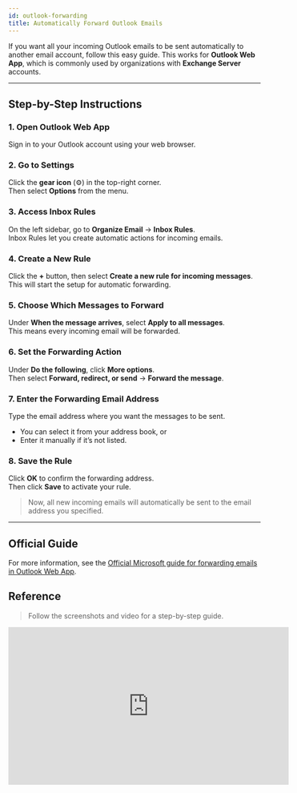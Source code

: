 ```yaml
---
id: outlook-forwarding
title: Automatically Forward Outlook Emails
---
```



If you want all your incoming Outlook emails to be sent automatically to another email account, follow this easy guide. This works for **Outlook Web App**, which is commonly used by organizations with **Exchange Server** accounts.

---

## Step-by-Step Instructions

### 1. Open Outlook Web App
Sign in to your Outlook account using your web browser.

### 2. Go to Settings
Click the **gear icon** (⚙️) in the top-right corner.  
Then select **Options** from the menu.

### 3. Access Inbox Rules
On the left sidebar, go to **Organize Email** → **Inbox Rules**.  
Inbox Rules let you create automatic actions for incoming emails.

### 4. Create a New Rule
Click the **+** button, then select **Create a new rule for incoming messages**.  
This will start the setup for automatic forwarding.

### 5. Choose Which Messages to Forward
Under **When the message arrives**, select **Apply to all messages**.  
This means every incoming email will be forwarded.

### 6. Set the Forwarding Action
Under **Do the following**, click **More options**.  
Then select **Forward, redirect, or send** → **Forward the message**.

### 7. Enter the Forwarding Email Address
Type the email address where you want the messages to be sent.  
- You can select it from your address book, or  
- Enter it manually if it’s not listed.

### 8. Save the Rule
Click **OK** to confirm the forwarding address.  
Then click **Save** to activate your rule.  

> Now, all new incoming emails will automatically be sent to the email address you specified.

---


## Official Guide

For more information, see the [Official Microsoft guide for forwarding emails in Outlook Web App](https://support.microsoft.com/en-us/office/use-rules-to-automatically-forward-messages-45aa9664-4911-4f96-9663-ece42816d746).

## Reference 

>Follow the screenshots and video for a step-by-step guide.


<iframe width="560" height="315" 
    src="https://www.youtube.com/embed/7fmpekCtM40" 
    title="How to Auto Forward Emails in Outlook" 
    frameborder="0" 
    allow="accelerometer; autoplay; clipboard-write; encrypted-media; gyroscope; picture-in-picture" 
    allowfullscreen>
</iframe>